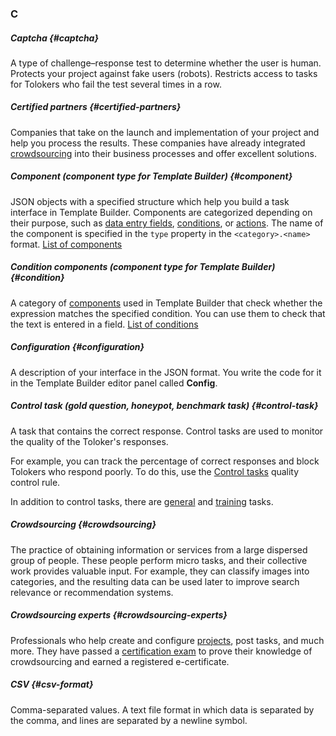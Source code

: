### C

##### Captcha {#captcha}

A type of challenge–response test to determine whether the user is human. Protects your project against fake users (robots). Restricts access to tasks for Tolokers who fail the test several times in a row.

##### Certified partners {#certified-partners}

Companies that take on the launch and implementation of your project and help you process the results. These companies have already integrated [crowdsourcing](#crowdsourcing) into their business processes and offer excellent solutions.

##### Component (component type for Template Builder) {#component}

JSON objects with a specified structure which help you build a task interface in Template Builder. Components are categorized depending on their purpose, such as [data entry fields](#data-entry-field), [conditions](#condition), or [actions](#action). The name of the component is specified in the `type` property in the `<category>.<name>` format. [List of components](/docs/template-builder/reference/)

##### Condition components (component type for Template Builder) {#condition}

A category of [components](#component) used in Template Builder that check whether the expression matches the specified condition. You can use them to check that the text is entered in a field. [List of conditions](/docs/template-builder/reference/conditions)

##### Configuration {#configuration}

A description of your interface in the JSON format. You write the code for it in the Template Builder editor panel called **Config**.

##### Control task (gold question, honeypot, benchmark task) {#control-task}

A task that contains the correct response. Control tasks are used to monitor the quality of the Toloker's responses.

For example, you can track the percentage of correct responses and block Tolokers who respond poorly. To do this, use the [Control tasks](/docs/guide/goldenset) quality control rule.

In addition to control tasks, there are [general](#general-task) and [training](#training-task) tasks.

##### Crowdsourcing {#crowdsourcing}

The practice of obtaining information or services from a large dispersed group of people. These people perform micro tasks, and their collective work provides valuable input. For example, they can classify images into categories, and the resulting data can be used later to improve search relevance or recommendation systems.

##### Crowdsourcing experts {#crowdsourcing-experts}

Professionals who help create and configure [projects](#project), post tasks, and much more. They have passed a [certification exam](https://toloka.ai/csa-certification/) to prove their knowledge of crowdsourcing and earned a registered e-certificate.

##### CSV {#csv-format}

Comma-separated values. A text file format in which data is separated by the comma, and lines are separated by a newline symbol.

